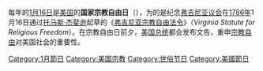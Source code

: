每年的[[1月16日|1月16日]]是[[美国|美国]]的'''国家宗教自由日'''（{{lang-en|National Religious Freedom Day}}），为的是纪念[[弗吉尼亚议会|弗吉尼亚议会]]在[[1786年|1786年]]1月16日通过[[托马斯·杰斐逊|托马斯·杰斐逊]]起草的《[[弗吉尼亚宗教自由法令|弗吉尼亚宗教自由法令]]》（''Virginia Statute for Religious Freedom''）。在宗教自由日前夕，[[美国总统|美国总统]]都会发布文告，重申[[宗教自由|宗教自由]]对美国社会的重要性。

{{雾谷飞鸿|http://blogs.america.gov/mgck/2014/01/27/religionus/}}
{{美国小作品}}

[[Category:1月節日|Category:1月節日]]
[[Category:美国宗教|Category:美国宗教]]
[[Category:世俗节日|Category:世俗节日]]
[[Category:美國節日|Category:美國節日]]